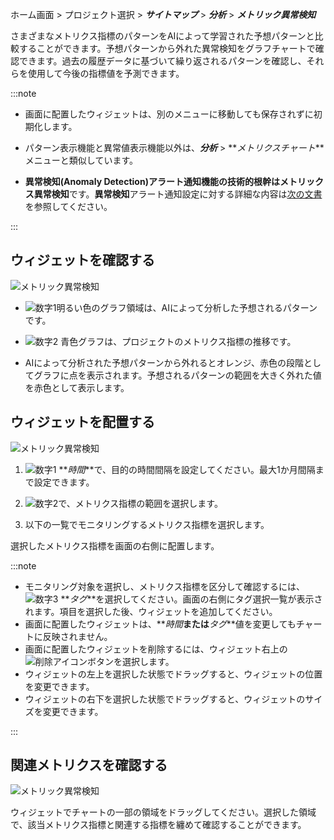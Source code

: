 ホーム画面 > プロジェクト選択 > **_サイトマップ_** > **_分析_** > **_メトリック異常検知_**

さまざまなメトリクス指標のパターンをAIによって学習された予想パターンと比較することができます。予想パターンから外れた異常検知をグラフチャートで確認できます。過去の履歴データに基づいて繰り返されるパターンを確認し、それらを使用して今後の指標値を予測できます。

:::note

-   画面に配置したウィジェットは、別のメニューに移動しても保存されずに初期化します。

-   パターン表示機能と異常値表示機能以外は、**_分析_** > **_メトリクスチャート_**メニューと類似しています。

-   **異常検知(Anomaly Detection)**アラート通知機能の技術的根幹は**メトリックス異常検知**です。**異常検知**アラート通知設定に対する詳細な内容は[次の文書](set-event-detect-anomal)を参照してください。

:::

## ウィジェットを確認する

![メトリック異常検知](/img/metrics-detect-abnormal.png)

-   ![数字1](/img/number-01.png)明るい色のグラフ領域は、AIによって分析した予想されるパターンです。 

-   ![数字2](/img/number-02.png) <span class='normal'>青色</span>グラフは、プロジェクトのメトリクス指標の推移です。

-   AIによって分析された予想パターンから外れると<span class='slow'>オレンジ</span>、<span class='vslow'>赤色</span>の段階としてグラフに点を表示されます。予想されるパターンの範囲を大きく外れた値を<span class='vslow'>赤色</span>として表示します。

## ウィジェットを配置する

![メトリック異常検知](/img/metrics-detect-abnormal-set-widget.png)

1.  ![数字1](/img/number-01.png) **_時間_**で、目的の時間間隔を設定してください。最大1か月間隔まで設定できます。

2.  ![数字2](/img/number-02.png)で、メトリクス指標の範囲を選択します。

3.  以下の一覧でモニタリングするメトリクス指標を選択します。

選択したメトリクス指標を画面の右側に配置します。

:::note

-   モニタリング対象を選択し、メトリクス指標を区分して確認するには、![数字3](/img/number-03.png) **_タグ_**を選択してください。画面の右側にタグ選択一覧が表示されます。項目を選択した後、ウィジェットを追加してください。
-   画面に配置したウィジェットは、**_時間_**または**_タグ_**値を変更してもチャートに反映されません。
-   画面に配置したウィジェットを削除するには、ウィジェット右上の![削除アイコン](/img/ico-remove.svg)ボタンを選択します。
-   ウィジェットの左上を選択した状態でドラッグすると、ウィジェットの位置を変更できます。
-   ウィジェットの右下を選択した状態でドラッグすると、ウィジェットのサイズを変更できます。

:::

## 関連メトリクスを確認する

![メトリック異常検知](/img/metrics-detect-anormal-details.png)

ウィジェットでチャートの一部の領域をドラッグしてください。選択した領域で、該当メトリクス指標と関連する指標を纏めて確認することができます。
